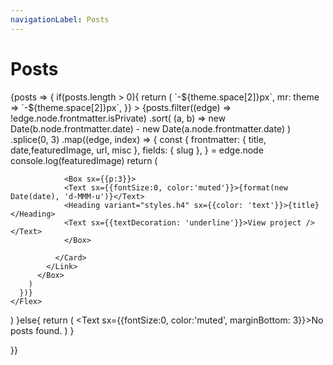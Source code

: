 ```yaml
---
navigationLabel: Posts
---
```


# Posts



<SourceList filter="posts">
  {posts => {
    if(posts.length > 0){
 return (
    <Flex
      sx={{
        flexWrap: "wrap",
        ml: theme => `-${theme.space[2]}px`,
        mr: theme => `-${theme.space[2]}px`,
      }}
    >
      {posts.filter((edge) => !edge.node.frontmatter.isPrivate)
        .sort(
          (a, b) =>
            new Date(b.node.frontmatter.date) -
            new Date(a.node.frontmatter.date)
        )
        .splice(0, 3)
      .map((edge, index) => {
        const {
          frontmatter: { title, date,featuredImage, url, misc },
          fields: { slug },
        } = edge.node
        console.log(featuredImage)
        return (
          <Box
            key={index}
            sx={{ mb: 3, maxWidth: ["100%", "50%", "33.333%"], width: ["100%", "50%", "33.333%"] }}
          >
            <Link href={slug} sx={{textDecoration: 'none'}}>
              <Card
                sx={{
                  ml: 2, 
                  mr: 2,
                }}
              > 
                
                <Box sx={{p:3}}>
                <Text sx={{fontSize:0, color:'muted'}}>{format(new Date(date), 'd-MMM-u')}</Text>
                <Heading variant="styles.h4" sx={{color: 'text'}}>{title}</Heading>
                <Text sx={{textDecoration: 'underline'}}>View project /> </Text>
                </Box>
               
              </Card>
            </Link>
          </Box>
        )
      })}
    </Flex>
  )
    }else{
      return (
        <Text sx={{fontSize:0, color:'muted', marginBottom: 3}}>No posts found.</Text>
      )
    }
   
  }}
</SourceList>
